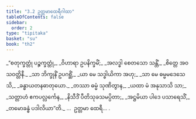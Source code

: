 ```yaml
---
title: "3.2 ဥတ္တမာထေရီဂါထာ"
tableOfContents: false
sidebar:
  order: 2
type: "tipitaka"
basket: "su"
book: "th2"
---
```



<DynamicBreadcrumb />

<Division number="42" book="th2">

<Paragraph number="74" type="verses" book="th2">
_“စတုက္ခတ္တုံ ပဉ္စက္ခတ္တုံ,_  
_ဝိဟာရာ ဥပနိက္ခမိံ;_  
_အလဒ္ဓါ စေတသော သန္တိံ,_  
_စိတ္တေ အဝသဝတ္တိနီ._  

</Paragraph>

</Division>
<Division number="43" book="th2">

<Paragraph number="75" type="verses" book="th2">
_သာ ဘိက္ခုနိံ ဥပဂစ္ဆိံ,_  
_ယာ မေ သဒ္ဓါယိကာ အဟု;_  
_သာ မေ ဓမ္မမဒေသေသိ,_  
_ခန္ဓာယတနဓာတုယော._  

</Paragraph>

</Division>
<Division number="44" book="th2">

<Paragraph number="76" type="verses" book="th2">
_တဿာ ဓမ္မံ သုဏိတွာန,_  
_ယထာ မံ အနုသာသိ သာ;_  
_သတ္တာဟံ ဧကပလ္လင်္ကေန,_  
_နိသီဒိံ ပီတိသုခသမပ္ပိတာ;_  
_အဋ္ဌမိယာ ပါဒေ ပသာရေသိံ,_  
_တမောခန္ဓံ ပဒါလိယာ”တိ._  


</Paragraph>
</Division>

<Paragraph number="77" type="center" book="th2">
…  ဥတ္တမာ ထေရီ… .
</Paragraph>
